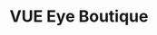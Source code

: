 ---
title: VUE Eye Boutique
image: ../images/vueoptometry_logo.png
featured: false
tags: 
    - optometrist
description:  Discover the Vùe Eye Boutique Difference!
link: https://vueoptometry.com
instagram: https://www.instagram.com/vueoptometry/
phone: tel:313-895-7205
apple: https://maps.apple.com/?address=23520+Ford+Rd%2C+Dearborn+Heights%2C+MI+48127%2C+United+States&auid=1481489980836099725&ll=42.3273408%2C-83.2668473&lsp=9902&q=V%C3%B9e+Eye+Boutique
google: https://maps.app.goo.gl/RtfStxHpx1DvuQcW8
hours:
    sunday: Closed
    monday: 10am - 6:30pm
    tuesday: 10am - 6:30pm
    wednesday: 10am - 6:30pm
    thursday: 10am - 6:30pm
    friday: 10am - 6:30pm
    saturday: 10am - 3pm
---